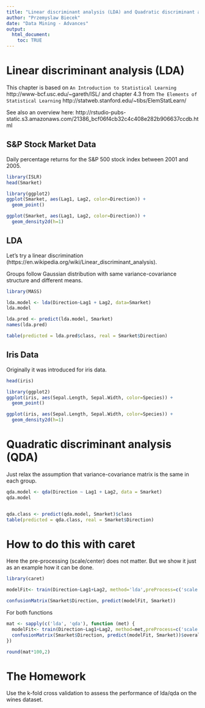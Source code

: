 ```yaml
---
title: "Linear discriminant analysis (LDA) and Quadratic discriminant analysis (QDA)"
author: "Przemyslaw Biecek"
date: "Data Mining - Advances"
output: 
  html_document:
    toc: TRUE
---
```


# Linear discriminant analysis (LDA) 

This chapter is based on `An Introduction to Statistical Learning`
http://www-bcf.usc.edu/~gareth/ISL/ 
and chapter 4.3 from `The Elements of Statistical Learning` http://statweb.stanford.edu/~tibs/ElemStatLearn/

See also an overview here:
http://rstudio-pubs-static.s3.amazonaws.com/21386_bcf06f4cb32c4c408e282b906637ccdb.html

## S&P Stock Market Data

Daily percentage returns for the S&P 500 stock index between 2001 and 2005.

```r
library(ISLR)
head(Smarket)

library(ggplot2)
ggplot(Smarket, aes(Lag1, Lag2, color=Direction)) +
  geom_point()

ggplot(Smarket, aes(Lag1, Lag2, color=Direction)) +
  geom_density2d(h=1)

```

## LDA

Let's try a linear discrimination (https://en.wikipedia.org/wiki/Linear_discriminant_analysis).

Groups follow Gaussian distribution with same variance-covariance structure and different means.

```r
library(MASS)

lda.model <- lda(Direction~Lag1 + Lag2, data=Smarket)
lda.model

lda.pred <- predict(lda.model, Smarket)
names(lda.pred)

table(predicted = lda.pred$class, real = Smarket$Direction)
```

## Iris Data

Originally it was introduced for iris data.

```r
head(iris)

library(ggplot2)
ggplot(iris, aes(Sepal.Length, Sepal.Width, color=Species)) +
  geom_point()

ggplot(iris, aes(Sepal.Length, Sepal.Width, color=Species)) +
  geom_density2d(h=1)

```

# Quadratic discriminant analysis (QDA)

Just relax the assumption that variance-covariance matrix is the same in each group.

```r
qda.model <- qda(Direction ~ Lag1 + Lag2, data = Smarket)
qda.model


qda.class <- predict(qda.model, Smarket)$class
table(predicted = qda.class, real = Smarket$Direction)

```

# How to do this with caret

Here the pre-processing (scale/center) does not matter. But we show it just as an example how it can be done.

```r
library(caret)

modelFit<- train(Direction~Lag1+Lag2, method='lda',preProcess=c('scale', 'center'), data=Smarket)

confusionMatrix(Smarket$Direction, predict(modelFit, Smarket))
```

For both functions

```r

mat <- sapply(c('lda', 'qda'), function (met) {
  modelFit<- train(Direction~Lag1+Lag2, method=met,preProcess=c('scale', 'center'), data=Smarket)
  confusionMatrix(Smarket$Direction, predict(modelFit, Smarket))$overall
})

round(mat*100,2)
```

# The Homework

Use the k-fold cross validation to assess the performance of lda/qda on the wines dataset.

